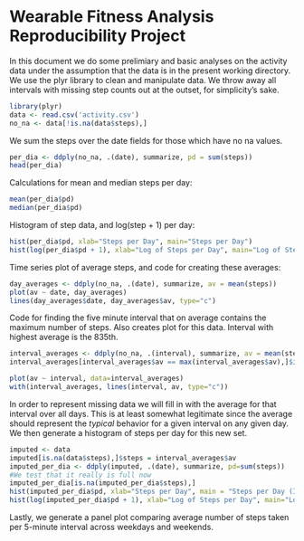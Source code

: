 Wearable Fitness Analysis Reproducibility Project
========================================================

In this document we do some prelimiary and basic analyses on the activity data under the assumption that the data is in the present working directory. We use the plyr library to clean and manipulate data. We throw away all intervals with missing step counts out at the outset, for simplicity's sake.

```r
library(plyr)
data <- read.csv('activity.csv')
no_na <- data[!is.na(data$steps),]
```

We sum the steps over the date fields for those which have no na values.
```r
per_dia <- ddply(no_na, .(date), summarize, pd = sum(steps))
head(per_dia)
```
Calculations for mean and median steps per day:
```r
mean(per_dia$pd)
median(per_dia$pd)
```

Histogram of step data, and log(step + 1) per day:
```r
hist(per_dia$pd, xlab="Steps per Day", main="Steps per Day")
hist(log(per_dia$pd + 1), xlab="Log of Steps per Day", main="Log of Steps per Day")
```

Time series plot of average steps, and code for creating these averages:
```r
day_averages <- ddply(no_na, .(date), summarize, av = mean(steps))
plot(av ~ date, day_averages)
lines(day_averages$date, day_averages$av, type="c")
```

Code for finding the five minute interval that on average contains the maximum number of steps. Also creates plot for this data. Interval with highest average is the 835th.
```r
interval_averages <- ddply(no_na, .(interval), summarize, av = mean(steps))
interval_averages[interval_averages$av == max(interval_averages$av),]$interval
```
```r
plot(av ~ interval, data=interval_averages)
with(interval_averages, lines(interval, av, type="c"))
```

In order to represent missing data we will fill in with the average for that interval over all days. This is at least somewhat legitimate since the average should represent the _typical_ behavior for a given interval on any given day. We then generate a histogram of steps per day for this new set.
```r
imputed <- data
imputed[is.na(data$steps),]$steps = interval_averages$av
imputed_per_dia <- ddply(imputed, .(date), summarize, pd=sum(steps))
#We test that it really is full now
imputed_per_dia[is.na(imputed_per_dia$steps),]
hist(imputed_per_dia$pd, xlab="Steps per Day", main = "Steps per Day (Imputed)")
hist(log(imputed_per_dia$pd + 1), xlab="Log of Steps per Day", main="Log of Steps per Day (Imputed)")
```

Lastly, we generate a panel plot comparing average number of steps taken per 5-minute interval across weekdays and weekends.